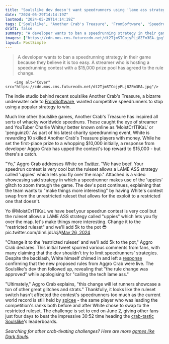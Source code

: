 ```yaml
---
title: "Soulslike dev doesn't want speedrunners using 'lame ass strategy' to win streamer's $10,000 contest, adds '5k to the pot' following rule change"
date: "2024-05-29T14:14:19Z"
lastmod: "2024-05-29T14:14:19Z"
tags: ['Soulslike', "Another Crab's Treasure", 'FromSoftware', 'Speedrunning', 'Twitch', 'MoistCr1TiKaL', 'Penguinz0', 'Aggro Crab', 'Uppies', 'Restricted Ruleset', 'Spicee', 'Dark Souls', 'Games Like Dark Souls']
draft: false
summary: "A developer wants to ban a speedrunning strategy in their game because they believe it is too easy. A streamer who is hosting a speedrunning contest with a $15,000 prize pool has agreed to the rule change."
images: ["https://cdn.mos.cms.futurecdn.net/dt2TjmSTCojyPLj8ZFm3EA.jpg"]
layout: PostSimple
---
```

> A developer wants to ban a speedrunning strategy in their game because they believe it is too easy. A streamer who is hosting a speedrunning contest with a $15,000 prize pool has agreed to the rule change.


        <img alt="Cover" src="https://cdn.mos.cms.futurecdn.net/dt2TjmSTCojyPLj8ZFm3EA.jpg"/>
        
The indie studio behind recent soulslike Another Crab's Treasure, a bizarre underwater ode to [<u>FromSoftware</u>](https://www.gamesradar.com/tag/fromsoftware/), wanted competitive speedrunners to stop using a popular strategy to win.

Much like other Soulslike games, Another Crab's Treasure has inspired all sorts of whacky worldwide speedruns. These caught the eye of streamer and YouTuber Charlie White,r better known online as 'MoistCr1TiKaL' or 'penguinz0.' As part of his latest charity speedrunning event, White is rewarding 10 skilled Another Crab's Treasure players with money. While he set the first-place prize to a whopping $10,000 initially, a response from developer Aggro Crab has upped the contest's top reward to $15,000 - but there's a catch.

"Yo," Aggro Crab addresses White on [<u>Twitter</u>](https://x.com/AggroCrabGames/status/1794771984313889239). "We have beef. Your speedrun contest is very cool but the ruleset allows a LAME ASS strategy called 'uppies' which lets you fly over the map." Attached is a video showcasing said strategy in which a speedrunner makes use of the 'uppies' glitch to zoom through the game. The dev's post continues, explaining that the team wants to "make things more interesting" by having White's contest swap from the unrestricted ruleset that allows for the exploit to a restricted one that doesn't.

Yo @MoistCr1TiKaL we have beef.your speedrun contest is very cool but the ruleset allows a LAME ASS strategy called "uppies" which lets you fly over the map. let's make things more interesting. Change it to the "restricted ruleset" and we'll add 5k to the pot 😎 pic.twitter.com/dimLjdUcjA[May 26, 2024](https://twitter.com/AggroCrabGames/status/1794771984313889239)

"Change it to the 'restricted ruleset' and we'll add 5k to the pot," Aggro Crab declares. This initial tweet spurred various comments from fans, with many claiming that the dev shouldn't try to limit speedrunners' strategies. Despite the backlash, White himself chimed in and left a [<u>response</u>](https://x.com/MoistCr1TiKaL/status/1794927961797439838) confirming that the new proposed rules from Aggro Crab were live. The Soulslike's dev then followed up, revealing that "the rule change was approved" while apologising for "calling the tech lame ass."

"Ultimately," Aggro Crab explains, "this change will let runners showcase a ton of other great glitches and strats." Thankfully, it looks like the ruleset switch hasn't affected the contest's speedrunners too much as the current world record is still held by [<u>spicee</u>](https://www.speedrun.com/challenges/vxpr73le-Another_Crabs_Treasure-moistcr1tikal-15-000-speedrun-challenge-5) - the same player who was leading the competition's ranks both before and after White chose to swap to the restricted ruleset. The challenge is set to end on June 2, giving other fans just four days to beat the impressive 30:52 time heading the [<u>crab-tastic Soulslike</u>](https://www.gamesradar.com/games/action-rpg/the-greatest-strength-of-this-crab-tastic-soulslike-is-in-the-way-it-differs-from-dark-souls/)'s leaderboards. 

*Searching for other crab-tivating challenges? Here are more *[<u><em>games like Dark Souls</em></u>](https://www.gamesradar.com/games-like-dark-souls/)*.*
        